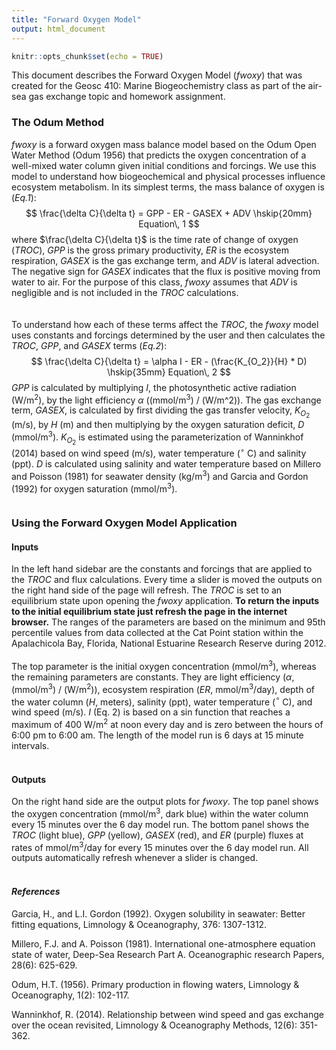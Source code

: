 ```yaml
---
title: "Forward Oxygen Model"
output: html_document
---
```

```r
knitr::opts_chunk$set(echo = TRUE)
```
This document describes the Forward Oxygen Model ($fwoxy$) that was created for the Geosc 410: Marine Biogeochemistry class as part of the air-sea gas exchange topic and homework assignment.

### The Odum Method

$fwoxy$ is a forward oxygen mass balance model based on the Odum Open Water Method (Odum 1956) that predicts the oxygen concentration of a well-mixed water column given initial conditions and forcings. We use this model to understand how biogeochemical and physical processes influence ecosystem metabolism. In its simplest terms, the mass balance of oxygen is (*Eq.1*):
$$
\frac{\delta C}{\delta t} = GPP - ER - GASEX + ADV \hskip{20mm} Equation\, 1
$$
where $\frac{\delta C}{\delta t}$ is the time rate of change of oxygen ($TROC$), $GPP$ is the gross primary productivity, $ER$ is the ecosystem respiration, $GASEX$ is the gas exchange term, and $ADV$ is lateral advection. The negative sign for $GASEX$ indicates that the flux is positive moving from water to air. For the purpose of this class, $fwoxy$ assumes that $ADV$ is negligible and is not included in the $TROC$ calculations.
<br>
<br>
<br>
To understand how each of these terms affect the $TROC$, the $fwoxy$ model uses constants and forcings determined by the user and then calculates the $TROC$, $GPP$, and $GASEX$ terms (*Eq.2*):
$$
\frac{\delta C}{\delta t} = \alpha I - ER - (\frac{K_{O_2}}{H} * D) \hskip{35mm} Equation\, 2
$$
$GPP$ is calculated by multiplying $I$, the photosynthetic active radiation (W/m^2^), by the light efficiency $\alpha$ ((mmol/m^3^) / (W/m^2)). The gas exchange term, $GASEX$, is calculated by first dividing the gas transfer velocity, $K_{O_2}$ (m/s), by $H$ (m) and then multiplying by the oxygen saturation deficit, $D$ (mmol/m^3^). $K_{O_2}$ is estimated using the parameterization of Wanninkhof (2014) based on wind speed (m/s), water temperature ($^{\circ}$ C) and salinity (ppt). $D$ is calculated using salinity and water temperature based on Millero and Poisson (1981) for seawater density (kg/m^3^) and Garcia and Gordon (1992) for oxygen saturation (mmol/m^3^).
```r

```

### Using the Forward Oxygen Model Application
#### Inputs
In the left hand sidebar are the constants and forcings that are applied to the $TROC$ and flux calculations. Every time a slider is moved the outputs on the right hand side of the page will refresh. The $TROC$ is set to an equilibrium state upon opening the $fwoxy$ application. **To return the inputs to the initial equilibrium state just refresh the page in the internet browser.** The ranges of the parameters are based on the minimum and 95th percentile values from data collected at the Cat Point station within the Apalachicola Bay, Florida, National Estuarine Research Reserve during 2012.
<br>
<br>
The top parameter is the initial oxygen concentration (mmol/m^3^), whereas the remaining parameters are constants. They are light efficiency ($\alpha$, (mmol/m^3^) / (W/m^2^)), ecosystem respiration ($ER$, mmol/m^3^/day), depth of the water column ($H$, meters), salinity (ppt), water temperature ($^{\circ}$ C), and wind speed (m/s). $I$ (Eq. 2) is based on a sin function that reaches a maximum of 400 W/m^2^ at noon every day and is zero between the hours of 6:00 pm to 6:00 am. The length of the model run is 6 days at 15 minute intervals. 
<br>
<br>

#### Outputs
On the right hand side are the output plots for $fwoxy$. The top panel shows the oxygen concentration (mmol/m^3^, dark blue) within the water column every 15 minutes over the 6 day model run. The bottom panel shows the $TROC$ (light blue), $GPP$ (yellow), $GASEX$ (red), and $ER$ (purple) fluxes at rates of mmol/m^3^/day for every 15 minutes over the 6 day model run. All outputs automatically refresh whenever a slider is changed. 
<br>
<br>

#### *References*
Garcia, H., and L.I. Gordon (1992). Oxygen solubility in seawater: Better fitting equations, Limnology & Oceanography, 376: 1307-1312.

Millero, F.J. and A. Poisson (1981). International one-atmosphere equation state of water, Deep-Sea Research Part A. Oceanographic research Papers, 28(6): 625-629. 

Odum, H.T. (1956). Primary production in flowing waters, Limnology & Oceanography, 1(2): 102-117. 

Wanninkhof, R. (2014). Relationship between wind speed and gas exchange over the ocean revisited, Limnology & Oceanography Methods, 12(6): 351-362. 
